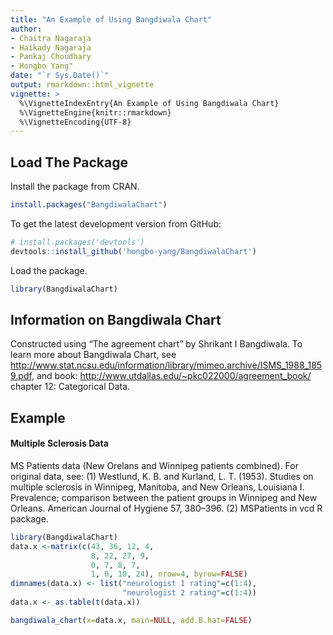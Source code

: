```yaml
---
title: "An Example of Using Bangdiwala Chart"
author: 
- Chaitra Nagaraja
- Haikady Nagaraja
- Pankaj Choudhary
- Hongbo Yang"
date: "`r Sys.Date()`"
output: rmarkdown::html_vignette
vignette: >
  %\VignetteIndexEntry{An Example of Using Bangdiwala Chart}
  %\VignetteEngine{knitr::rmarkdown}
  %\VignetteEncoding{UTF-8}
---
```


## Load The Package

Install the package from CRAN.
```r
install.packages("BangdiwalaChart")
```

To get the latest development version from GitHub:

```r
# install.packages('devtools')
devtools::install_github('hongbo-yang/BangdiwalaChart')
```

Load the package.
```r
library(BangdiwalaChart)
```

## Information on Bangdiwala Chart

Constructed using "The agreement chart" by Shrikant I Bangdiwala. To learn more about Bangdiwala Chart, see
<http://www.stat.ncsu.edu/information/library/mimeo.archive/ISMS_1988_1859.pdf>, and
book: <http://www.utdallas.edu/~pkc022000/agreement_book/> chapter 12: Categorical Data.

## Example

#### Multiple Sclerosis Data 

MS Patients data (New Orelans and Winnipeg patients combined).
For original data, see: 
(1) Westlund, K. B. and Kurland, L. T. (1953). Studies on multiple sclerosis in Winnipeg, Manitoba, and New Orleans, Louisiana I. Prevalence; comparison between the patient groups in Winnipeg and New Orleans. American Journal of Hygiene 57, 380–396.
(2) MSPatients in vcd R package. 

```r
library(BangdiwalaChart)
data.x <-matrix(c(43, 36, 12, 4,
                  8, 22, 27, 9, 
                  0, 7, 8, 7, 
                  1, 0, 10, 24), nrow=4, byrow=FALSE)
dimnames(data.x) <- list("neurologist 1 rating"=c(1:4),
                         "neurologist 2 rating"=c(1:4))
data.x <- as.table(t(data.x))		

bangdiwala_chart(x=data.x, main=NULL, add.B.hat=FALSE)

```


